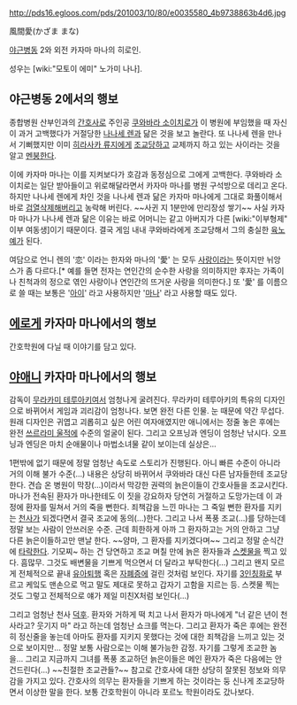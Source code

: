 http://pds16.egloos.com/pds/201003/10/80/e0035580_4b9738863b4d6.jpg

風間愛(かざま まな)

[[야근병동]] 2와 외전 카자마 마나의 히로인.

성우는 [wiki:"모토이 에미" 노가미 나나].

== 야근병동 2에서의 행보 ==
종합병원 산부인과의 [[간호사]]로 주인공 [[쿠와바라 소이치로]]가 이 병원에 부임했을 때 자신이 과거 고백했다가 거절당한 [[나나세 렌]]과 닮은 것을 보고 놀란다. 또 나나세 렌을 만나서 기뻐했지만 이미 [[히라사카 류지]]에게 [[조교]]당하고 교제까지 하고 있는 사이라는 것을 알고 [[멘붕]]한다.

이에 카자마 마나는 이를 지켜보다가 호감과 동정심으로 그에게 고백한다. 쿠와바라 소이치로는 일단 받아들이고 위로해달라면서 카자마 마나를 병원 구석방으로 데리고 온다. 하지만 나나세 렌에게 차인 것을 나나세 렌과 닮은 카자마 마나에게 그대로 화풀이해서 바로 [[검열삭제]]해버리고 농락해 버린다. ~~사귄 지 1분만에 만리장성 쌓기~~ 사실 카자마 마나가 나나세 렌과 닮은 이유는 바로 어머니는 같고 아버지가 다른 [wiki:"이부형제" 이부 여동생]이기 때문이다. 결국 게임 내내 쿠와바라에게 조교당해서 그의 충실한 [[육노예]]가 된다.

여담으로 언니 렌의 '恋' 이라는 한자와 마나의 '愛' 는 모두 [[사랑]]이라는 뜻이지만 뉘앙스가 좀 다르다.[* 예를 들면 전자는 연인간의 순수한 사랑을 의미하지만 후자는 가족이나 친척과의 정으로 엮인 사랑이나 연인간의 뜨거운 사랑을 의미한다.] 또 '愛' 를 이름으로 쓸 때는 보통은 '[[아이]]' 라고 사용하지만 '[[마나]]' 라고 사용할 때도 있다.

== [[에로게]] 카자마 마나에서의 행보 ==
간호학원에 다닐 때 이야기를 담고 있다.

== [[야애니]] 카자마 마나에서의 행보 ==
감독이 [[무라카미 테루아키]]여서 엄청나게 굴려진다. 무라카미 테루아키의 특유의 디자인으로 바뀌어서 게임과 괴리감이 엄청나다. 보면 완전 다른 인물. 눈 때문에 약간 무섭다. 원래 디자인은 귀엽고 괴롭히고 싶은 어린 여자애였지만 애니에서는 정줄 놓은 후에는 완전 [[쓰르라미 울적에]] 수준의 얼굴이 된다. 그리고 오프닝과 엔딩이 엄청난 낚시다. 오프닝과 엔딩은 마치 순애물이나 마법소녀물 같이 보이는데 실상은...

1편밖에 없기 때문에 정말 엄청난 속도로 스토리가 진행된다. 아니 빠른 수준이 아니라 거의 이해 불가 수준(...) 내용은 상당히 바뀌어서 쿠와바라 대신 다른 남자들한테 조교당한다. 견습 온 병원이 막장(...)이라서 막강한 권력의 늙은이들이 간호사들을 조교시킨다. 마나가 전속된 환자가 마나한테도 이 짓을 강요하자 당연히 거절하고 도망가는데 이 과정에 환자를 밀쳐서 거의 죽을 뻔한다. 죄책감을 느낀 마나는 그 죽일 뻔한 환자를 지키는 [[천사]]가 되겠다면서 결국 조교에 동의(...)한다. 그리고 나서 폭풍 조교(...)를 당하는데 정말 보는 사람이 안쓰러운 수준. 근데 희한하게 아까 그 환자하고는 거의 안하고 그냥 다른 늙은이들하고만 맨날 한다. ~~얌마, 그 환자를 지키겠다며~~ 그리고 정말 순식간에 [[타락]]한다. 기모찌~ 하는 건 당연하고 조교 며칠 만에 늙은 환자들과 [[스카톨로지|스켓]]물을 찍고 있다. 흠많무. 그것도 배변물을 기쁘게 먹으면서 더 달라고 부탁한다(...) 그리고 왠지 모르게 전체적으로 끝내 [[유아퇴행]] 혹은 [[자폐증]]에 걸린 것처럼 보인다. 자기를 [[3인칭화]]로 부르고 케잌도 맨손으로 먹고 말도 제대로 못하고 갑자기 고함을 지르는 등. 스켓물 찍는 것도 그렇고 전체적으로 얘가 제일 미친X처럼 보인다(...)

그리고 엄청난 천사 [[덕후]]. 환자와 거하게 떡 치고 나서 환자가 마나에게 "너 같은 년이 천사라고? 웃기지 마" 라고 하는데 엄청난 쇼크를 먹는다. 그리고 환자가 죽은 후에는 완전히 정신줄을 놓는데 아마도 환자를 지키지 못했다는 것에 대한 죄책감을 느끼고 있는 것으로 보이지만... 정말 보통 사람으로는 이해 불가능한 감정. 자기를 그렇게 조교한 놈을... 그리고 지금까지 그녀를 폭풍 조교하던 늙은이들은 메인 환자가 죽은 다음에는 안 건드린다(...) ~~친절한 조교관들?~~ 참고로 간호사에 대한 상당히 잘못된 정보와 의무감을 가지고 있다. 간호사의 의무는 환자들을 기쁘게 하는 것이라는 둥 신나게 조교당하면서 이상한 말을 한다. 보통 간호학원이 아니라 포르노 학원이라도 갔나보다.
